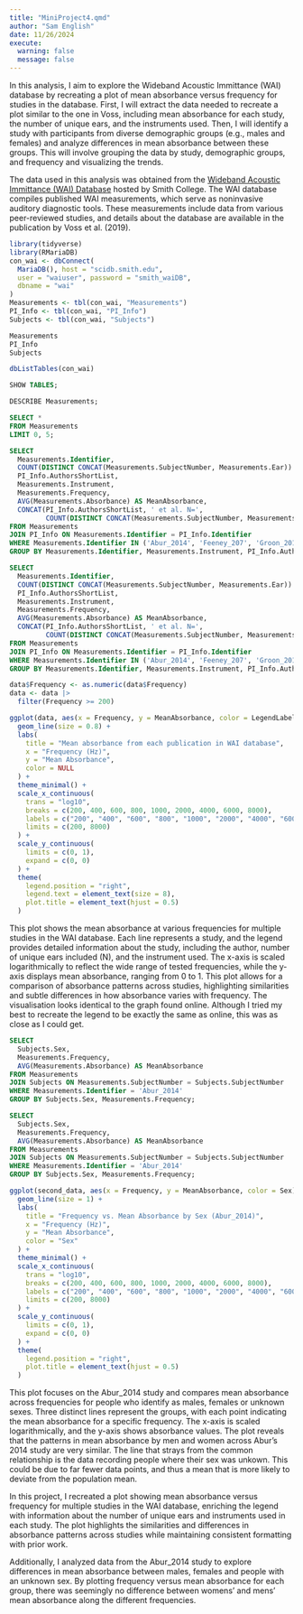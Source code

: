 ```yaml
---
title: "MiniProject4.qmd"
author: "Sam English"
date: 11/26/2024
execute: 
  warning: false
  message: false
---
```


In this analysis, I aim to explore the Wideband Acoustic Immittance (WAI) database by recreating a plot of mean absorbance versus frequency for studies in the database. First, I will extract the data needed to recreate a plot similar to the one in Voss, including mean absorbance for each study, the number of unique ears, and the instruments used. Then, I will identify a study with participants from diverse demographic groups (e.g., males and females) and analyze differences in mean absorbance between these groups. This will involve grouping the data by study, demographic groups, and frequency and visualizing the trends.

The data used in this analysis was obtained from the [Wideband Acoustic Immittance (WAI) Database](https://pmc.ncbi.nlm.nih.gov/articles/PMC7093226/figure/F1/) hosted by Smith College. The WAI database compiles published WAI measurements, which serve as noninvasive auditory diagnostic tools. These measurements include data from various peer-reviewed studies, and details about the database are available in the publication by Voss et al. (2019).


```r
library(tidyverse)
library(RMariaDB)
con_wai <- dbConnect(
  MariaDB(), host = "scidb.smith.edu",
  user = "waiuser", password = "smith_waiDB", 
  dbname = "wai"
)
Measurements <- tbl(con_wai, "Measurements")
PI_Info <- tbl(con_wai, "PI_Info")
Subjects <- tbl(con_wai, "Subjects")

Measurements
PI_Info
Subjects
```

```r
dbListTables(con_wai)
```

```sql
SHOW TABLES;
```
```sql
DESCRIBE Measurements;
```

```sql
SELECT *
FROM Measurements
LIMIT 0, 5;
```
```sql
SELECT 
  Measurements.Identifier,
  COUNT(DISTINCT CONCAT(Measurements.SubjectNumber, Measurements.Ear)) AS Unique_Ears,
  PI_Info.AuthorsShortList,
  Measurements.Instrument,
  Measurements.Frequency,
  AVG(Measurements.Absorbance) AS MeanAbsorbance,
  CONCAT(PI_Info.AuthorsShortList, ' et al. N=', 
         COUNT(DISTINCT CONCAT(Measurements.SubjectNumber, Measurements.Ear)), ', ', Measurements.Instrument) AS LegendLabel
FROM Measurements
JOIN PI_Info ON Measurements.Identifier = PI_Info.Identifier
WHERE Measurements.Identifier IN ('Abur_2014', 'Feeney_207', 'Groon_2015', 'Lewis_2015', 'Liu_2008', 'Rosowski_2012', 'Shahnaz_2006', 'Shaver_2013', 'Sun_2016', 'Voss_1994', 'Voss_2010', 'Werner_2010')
GROUP BY Measurements.Identifier, Measurements.Instrument, PI_Info.AuthorsShortList, Measurements.Frequency;
```


```sql
SELECT 
  Measurements.Identifier,
  COUNT(DISTINCT CONCAT(Measurements.SubjectNumber, Measurements.Ear)) AS Unique_Ears,
  PI_Info.AuthorsShortList,
  Measurements.Instrument,
  Measurements.Frequency,
  AVG(Measurements.Absorbance) AS MeanAbsorbance,
  CONCAT(PI_Info.AuthorsShortList, ' et al. N=', 
         COUNT(DISTINCT CONCAT(Measurements.SubjectNumber, Measurements.Ear)), ', ', Measurements.Instrument) AS LegendLabel
FROM Measurements
JOIN PI_Info ON Measurements.Identifier = PI_Info.Identifier
WHERE Measurements.Identifier IN ('Abur_2014', 'Feeney_207', 'Groon_2015', 'Lewis_2015', 'Liu_2008', 'Rosowski_2012', 'Shahnaz_2006', 'Shaver_2013', 'Sun_2016', 'Voss_1994', 'Voss_2010', 'Werner_2010')
GROUP BY Measurements.Identifier, Measurements.Instrument, PI_Info.AuthorsShortList, Measurements.Frequency;
```



```r
data$Frequency <- as.numeric(data$Frequency)
data <- data |>
  filter(Frequency >= 200)

ggplot(data, aes(x = Frequency, y = MeanAbsorbance, color = LegendLabel)) +
  geom_line(size = 0.8) +
  labs(
    title = "Mean absorbance from each publication in WAI database",
    x = "Frequency (Hz)",
    y = "Mean Absorbance",
    color = NULL
  ) +
  theme_minimal() +
  scale_x_continuous(
    trans = "log10",
    breaks = c(200, 400, 600, 800, 1000, 2000, 4000, 6000, 8000),
    labels = c("200", "400", "600", "800", "1000", "2000", "4000", "6000", "8000"),
    limits = c(200, 8000)
  ) +
  scale_y_continuous(
    limits = c(0, 1),
    expand = c(0, 0)
  ) +
  theme(
    legend.position = "right",
    legend.text = element_text(size = 8), 
    plot.title = element_text(hjust = 0.5)
  )
```

This plot shows the mean absorbance at various frequencies for multiple studies in the WAI database. Each line represents a study, and the legend provides detailed information about the study, including the author, number of unique ears included (N), and the instrument used. The x-axis is scaled logarithmically to reflect the wide range of tested frequencies, while the y-axis displays mean absorbance, ranging from 0 to 1. This plot allows for a comparison of absorbance patterns across studies, highlighting similarities and subtle differences in how absorbance varies with frequency. The visualisation looks identical to the graph found online. Although I tried my best to recreate the legend to be exactly the same as online, this was as close as I could get. 

```sql
SELECT 
  Subjects.Sex, 
  Measurements.Frequency, 
  AVG(Measurements.Absorbance) AS MeanAbsorbance
FROM Measurements
JOIN Subjects ON Measurements.SubjectNumber = Subjects.SubjectNumber
WHERE Measurements.Identifier = 'Abur_2014'
GROUP BY Subjects.Sex, Measurements.Frequency;
```
```sql
SELECT 
  Subjects.Sex, 
  Measurements.Frequency, 
  AVG(Measurements.Absorbance) AS MeanAbsorbance
FROM Measurements
JOIN Subjects ON Measurements.SubjectNumber = Subjects.SubjectNumber
WHERE Measurements.Identifier = 'Abur_2014'
GROUP BY Subjects.Sex, Measurements.Frequency;
```

```r
ggplot(second_data, aes(x = Frequency, y = MeanAbsorbance, color = Sex)) +
  geom_line(size = 1) +
  labs(
    title = "Frequency vs. Mean Absorbance by Sex (Abur_2014)",
    x = "Frequency (Hz)",
    y = "Mean Absorbance",
    color = "Sex"
  ) +
  theme_minimal() +
  scale_x_continuous(
    trans = "log10",
    breaks = c(200, 400, 600, 800, 1000, 2000, 4000, 6000, 8000),
    labels = c("200", "400", "600", "800", "1000", "2000", "4000", "6000", "8000"),
    limits = c(200, 8000)
  ) +
  scale_y_continuous(
    limits = c(0, 1),
    expand = c(0, 0)
  ) +
  theme(
    legend.position = "right",
    plot.title = element_text(hjust = 0.5)
  )
```
This plot focuses on the Abur_2014 study and compares mean absorbance across frequencies for people who identify as males, females or unknown sexes. Three distinct lines represent the groups, with each point indicating the mean absorbance for a specific frequency. The x-axis is scaled logarithmically, and the y-axis shows absorbance values. The plot reveals that the patterns in mean absorbance by men and women across Abur's 2014 study are very similar. The line that strays from the common relationship is the data recording people where their sex was unkown. This could be due to far fewer data points, and thus a mean that is more likely to deviate from the population mean. 

In this project, I recreated a plot showing mean absorbance versus frequency for multiple studies in the WAI database, enriching the legend with information about the number of unique ears and instruments used in each study. The plot highlights the similarities and differences in absorbance patterns across studies while maintaining consistent formatting with prior work.

Additionally, I analyzed data from the Abur_2014 study to explore differences in mean absorbance between males, females and people with an unknown sex. By plotting frequency versus mean absorbance for each group, there was seemingly no difference between womens' and mens' mean absorbance along the different frequencies. 
